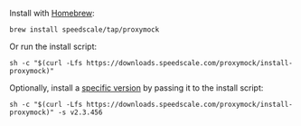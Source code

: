 Install with [Homebrew](https://brew.sh):

```shell
brew install speedscale/tap/proxymock
```

Or run the install script:

```shell
sh -c "$(curl -Lfs https://downloads.speedscale.com/proxymock/install-proxymock)"
```

Optionally, install a [specific version](/reference/release-notes/) by passing it to the install script:

```shell
sh -c "$(curl -Lfs https://downloads.speedscale.com/proxymock/install-proxymock)" -s v2.3.456
```

